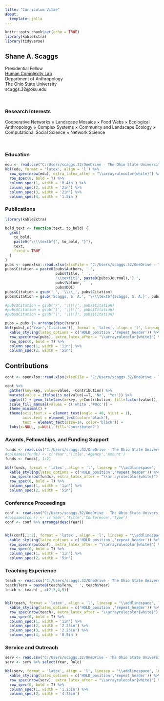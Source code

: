 ```yaml
---
title: "Curriculum Vitae"
about:
  template: jolla
---
```


```r
knitr::opts_chunk$set(echo = TRUE)
library(kableExtra)
library(tidyverse)
```

## Shane A. Scaggs

<p style="text-align: left;">

Presidential Fellow<br> [Human Complexity Lab](https://u.osu.edu/hclab/)<br> Department of Anthropology<br> The Ohio State University<br> scaggs.32\@osu.edu

</p>

<br>

### Research Interests

Cooperative Networks $\times$ Landscape Mosaics $\times$ Food Webs $\times$ Ecological Anthropology $\times$ Complex Systems $\times$ Community and Landscape Ecology $\times$ Computational Social Science $\times$ Network Science

<br>

### Education

```r
edu <- read.csv("C:/Users/scaggs.32/OneDrive - The Ohio State University/Design/Professional/csv/edu.csv")
kbl(edu, format = 'latex', align = 'l') %>% 
  row_spec(nrow(edu), extra_latex_after = "\\arrayrulecolor{white}") %>%
  row_spec(0, bold = T) %>%
  column_spec(1, width = '0.4in') %>%
  column_spec(2, width = '2in') %>%
  column_spec(3, width = '2in') %>%
  column_spec(4, width = '1.5in')
```

### Publications

```r
library(kableExtra)

bold_text <- function(text, to_bold) {
  gsub(
    to_bold, 
    paste0("\\\\textbf{", to_bold, "}"), 
    text, 
    fixed = TRUE
  )
}
pubs <- openxlsx::read.xlsx(xlsxFile = "C:/Users/scaggs.32/OneDrive - The Ohio State University/Design/Professional/csv/pubs.xlsx", sheet=3)
pubs$Citation = paste0(pubs$Authors, ' ', 
                       pubs$Title, ' ',
                       '\\textit{', paste0(pubs$Journal),'} ', 
                       pubs$Volume, ' ', 
                       pubs$DOI)
pubs$Citation = gsub('_', '\\\\_', pubs$Citation)
pubs$Citation = gsub('Scaggs, S. A.', '\\\\textbf{Scaggs, S. A.}', pubs$Citation)

#pubs$Citation = gsub('/', '\\\\/', pubs$Citation)
#pubs$Citation = gsub('[', '\\\\[', pubs$Citation)
#pubs$Citation = gsub(']', '\\\\]', pubs$Citation)

pubs = pubs |> arrange(desc(Year))
kbl(pubs[,c('Year','Citation')], format = 'latex', align = 'l', linesep = "\\addlinespace", longtable = T, row.names = NA, escape=F) %>% 
  kable_styling(latex_options = c('HOLD_position','repeat_header')) %>%
  row_spec(nrow(pubs), extra_latex_after = "\\arrayrulecolor{white}") %>%
  row_spec(0, bold = T) %>%
  column_spec(1, width = '1in') %>%
  column_spec(2, width = '5in')


```

## Contributions

```r
cont <- openxlsx::read.xlsx(xlsxFile = "C:/Users/scaggs.32/OneDrive - The Ohio State University/Design/Professional/csv/pubs.xlsx", sheet=2)

cont %>% 
  gather(key=key, value=value, -Contribution) %>%
  mutate(value = ifelse(is.na(value)==T, 'No', 'Yes')) %>%
  ggplot() + geom_tile(aes(x=key, y=Contribution, fill=factor(value)), color='black',size=1) + 
  scale_fill_manual(values = c('white','#0cc')) +
  theme_minimal() + 
  theme(axis.text.x = element_text(angle = 40, hjust = 1), 
        axis.text = element_text(color='black'),
        text = element_text(size=14, color='black')) + 
  labs(x=NULL, y=NULL, fill='Contributed?')  
```

### Awards, Fellowships, and Funding Support

```r
funds <- read.csv("C:/Users/scaggs.32/OneDrive - The Ohio State University/Design/Professional/csv/funds.csv")
#colnames(funds) <- c('Year','Title','Agency','Amount')
funds <- funds[, 1:2]

kbl(funds, format = 'latex', align = 'l', linesep = "\\addlinespace", longtable = T) %>% 
  kable_styling(latex_options = c('HOLD_position','repeat_header')) %>%
  row_spec(nrow(funds), extra_latex_after = "\\arrayrulecolor{white}") %>%
  row_spec(0, bold = T) %>%
  column_spec(1, width = '1in') %>%
  column_spec(2, width = '5in')
```

### Conference Proceedings

```r
conf <- read.csv("C:/Users/scaggs.32/OneDrive - The Ohio State University/Design/Professional/csv/conf.csv")
#colnames(conf) <- c('Year','Title','Conference','Type')
conf <- conf %>% arrange(desc(Year))


kbl(conf[,1:2], format = 'latex', align = 'l', linesep = "\\addlinespace", longtable = T) %>% 
  kable_styling(latex_options = c('HOLD_position','repeat_header')) %>%
  row_spec(nrow(conf), extra_latex_after = "\\arrayrulecolor{white}") %>%
  row_spec(0, bold = T) %>%
  column_spec(1, width = '1in') %>%
  column_spec(2, width = '5in') 
```

### Teaching Experience

```r
teach <- read.csv("C:/Users/scaggs.32/OneDrive - The Ohio State University/Design/Professional/csv/teach.csv")
teach$Term = paste0(teach$Term, ' ', teach$Year)
teach <- teach[ , c(2,3,4,5)]


kbl(teach, format = 'latex', align = 'l', linesep = "\\addlinespace", longtable = T) %>% 
  kable_styling(latex_options = c('HOLD_position','repeat_header')) %>%
  row_spec(nrow(teach), extra_latex_after = "\\arrayrulecolor{white}") %>%
  row_spec(0, bold = T) %>%
  column_spec(1, width = '1in') %>%
  column_spec(2, width = '2.25in') %>%
  column_spec(3, width = '2.25in') %>%
  column_spec(4, width = '0.5in') 
```

### Service and Outreach

```r
serv <- read.csv("C:/Users/scaggs.32/OneDrive - The Ohio State University/Design/Professional/csv/serv.csv")
serv <- serv %>% select(Year, Role)

kbl(serv, format = 'latex', align = 'l', linesep = "\\addlinespace", longtable = T) %>% 
  kable_styling(latex_options = c('HOLD_position','repeat_header')) %>%
  row_spec(nrow(serv), extra_latex_after = "\\arrayrulecolor{white}") %>%
  row_spec(0, bold = T) %>%
  column_spec(1, width = '1.25in') %>%
  column_spec(2, width = '4.75in')

```

